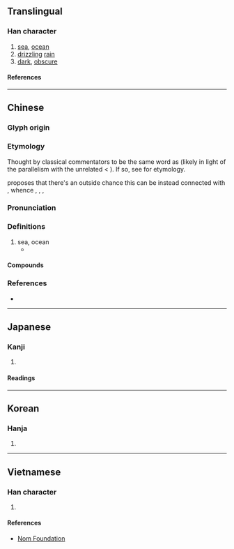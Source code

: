 {{character info}}
==Translingual==

===Han character===
{{Han char|rn=85|rad=水|as=10|sn=13|four=37180|canj=EBAC|ids=⿰氵冥}}

# [[sea]], [[ocean]]
# [[drizzling]] [[rain]]
# [[dark]], [[obscure]]

====References====
{{Han ref|kx=0640.020|dkj=17947|dj=1046.240|hdz=31709.050|uh=6E9F}}

----

==Chinese==
{{zh-forms}}

===Glyph origin===
{{Han etym}}

===Etymology===
Thought by classical commentators to be the same word as {{och-l|冥|dark, black(of water)}} (likely in light of the parallelism with the unrelated {{och-l|海|sea, ocean}} < {{och-l|晦|dark}}). If so, see {{och-l|冥}} for etymology.

{{zh-ref|Schuessler (2007)}} proposes that there's an outside chance this can be instead connected with {{cog|tbq-pro|*mlik}}, whence {{cog|obr|tr=mlac|t=river}}, {{cog|my|tr=-mrac}}, {{cog|rki|tr=mreik|t=sea}}, {{cog|dao|tr='''mlik''' (tui)|t=big water, river, sea}}

===Pronunciation===
{{zh-pron
|m=míng
|c=ming4,ming5
|mn=bêng
|mc=y
|oc=y
|cat=n,a
}}

===Definitions===
{{zh-hanzi}}

# sea, ocean
#* {{zh-x|北-冥 有 魚，其 名 為 鯤。|tr=Běi'''míng''' yǒu yú, qí míng wéi kūn.|In the northern '''ocean''' there is a fish; its name is Kun.}}

====Compounds====
{{zh-der|溟沐|溟渤|溟溟|溟漭|溟濛|滄溟|重溟}}

===References===
* {{R:yue:Hanzi}}

----

==Japanese==

===Kanji===
{{ja-kanji|grade=|rs=水10}}

# {{rfdef|ja|sort=水10}}

====Readings====
{{ja-readings
|goon=みょう
|kanon=めい
|kun=くら-い, うみ-
}}

----

==Korean==

===Hanja===
{{ko-hanja|명}}

# {{rfdef|ko|sort=水10}}

----

==Vietnamese==

===Han character===
{{vi-readings|rs=水10|reading=mênh, minh}}

# {{rfdef|vi|sort=水10}}

====References====
* [http://nomfoundation.org/common/nom_details.php?codepoint=6e9f Nom Foundation]